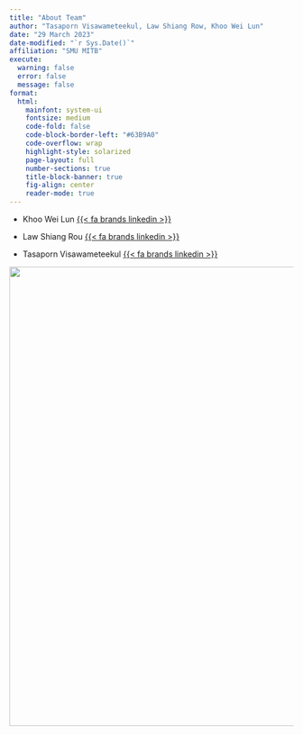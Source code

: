```yaml
---
title: "About Team"
author: "Tasaporn Visawameteekul, Law Shiang Row, Khoo Wei Lun"
date: "29 March 2023"
date-modified: "`r Sys.Date()`"
affiliation: "SMU MITB"
execute:
  warning: false
  error: false
  message: false
format: 
  html:
    mainfont: system-ui
    fontsize: medium
    code-fold: false
    code-block-border-left: "#63B9A0"
    code-overflow: wrap
    highlight-style: solarized
    page-layout: full
    number-sections: true
    title-block-banner: true
    fig-align: center
    reader-mode: true
---
```


-   Khoo Wei Lun [{{< fa brands linkedin >}}](https://www.linkedin.com/in/weilunkhoo/)

-   Law Shiang Rou [{{< fa brands linkedin >}}](https://www.linkedin.com/in/lawshiangrou/)

-   Tasaporn Visawameteekul [{{< fa brands linkedin >}}](https://www.linkedin.com/in/tasaporn-visawameteekul-a8517550/)

![](images/team.png){width="816"}
